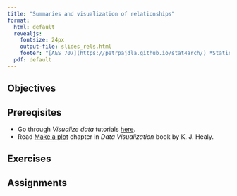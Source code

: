 ```yaml
---
title: "Summaries and visualization of relationships"
format:
  html: default
  revealjs:
    fontsize: 24px
    output-file: slides_rels.html
    footer: "[AES_707](https://petrpajdla.github.io/stat4arch/) *Statistics seminar for archaeologists* | [Relationships](./rels.html)"
  pdf: default
---
```


## Objectives

## Prereqisites

- Go through *Visualize data* tutorials [here](https://posit.cloud/learn/recipes).
- Read [Make a plot](https://socviz.co/makeplot.html#makeplot) chapter in *Data Visualization* book by K. J. Healy.


## Exercises

## Assignments

